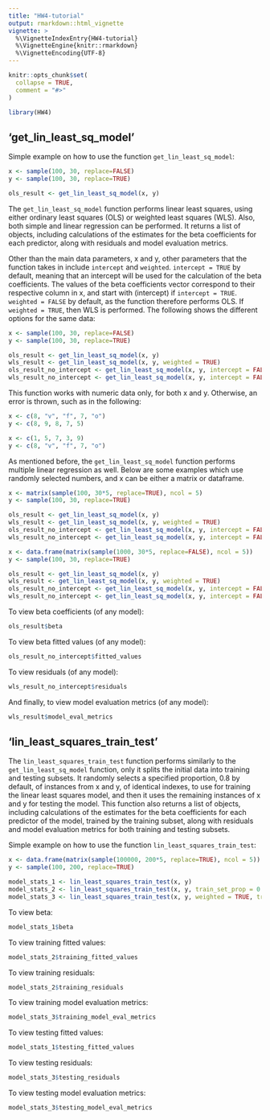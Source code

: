 ```yaml
---
title: "HW4-tutorial"
output: rmarkdown::html_vignette
vignette: >
  %\VignetteIndexEntry{HW4-tutorial}
  %\VignetteEngine{knitr::rmarkdown}
  %\VignetteEncoding{UTF-8}
---
```


```r
knitr::opts_chunk$set(
  collapse = TRUE,
  comment = "#>"
)
```

```r
library(HW4)
```

## 'get_lin_least_sq_model'

Simple example on how to use the function `get_lin_least_sq_model`:

```r
x <- sample(100, 30, replace=FALSE)
y <- sample(100, 30, replace=TRUE)

ols_result <- get_lin_least_sq_model(x, y)
```

The `get_lin_least_sq_model` function performs linear least squares, using either ordinary least squares (OLS) or weighted least squares (WLS). Also, both simple and linear regression can be performed. It returns a list of objects, including calculations of the estimates for the beta coefficients for each predictor, along with residuals and model evaluation metrics.

Other than the main data parameters, x and y, other parameters that the function takes in include `intercept` and `weighted`. `intercept = TRUE` by default, meaning that an intercept will be used for the calculation of the beta coefficients. The values of the beta coefficients vector correspond to their respective column in x, and start with (intercept) if `intercept = TRUE`. `weighted = FALSE` by default, as the function therefore performs OLS. If `weighted = TRUE`, then WLS is performed. The following shows the different options for the same data:

```r
x <- sample(100, 30, replace=FALSE)
y <- sample(100, 30, replace=TRUE)

ols_result <- get_lin_least_sq_model(x, y)
wls_result <- get_lin_least_sq_model(x, y, weighted = TRUE)
ols_result_no_intercept <- get_lin_least_sq_model(x, y, intercept = FALSE)
wls_result_no_intercept <- get_lin_least_sq_model(x, y, intercept = FALSE, weighted = TRUE)
```

This function works with numeric data only, for both x and y. Otherwise, an error is thrown, such as in the following:

```r
x <- c(8, "v", "f", 7, "o")
y <- c(8, 9, 8, 7, 5)
```

```r
x <- c(1, 5, 7, 3, 9)
y <- c(8, "v", "f", 7, "o")
```

As mentioned before, the `get_lin_least_sq_model` function performs multiple linear regression as well. Below are some examples which use randomly selected numbers, and x can be either a matrix or dataframe.

```r
x <- matrix(sample(100, 30*5, replace=TRUE), ncol = 5)
y <- sample(100, 30, replace=TRUE)

ols_result <- get_lin_least_sq_model(x, y)
wls_result <- get_lin_least_sq_model(x, y, weighted = TRUE)
ols_result_no_intercept <- get_lin_least_sq_model(x, y, intercept = FALSE)
wls_result_no_intercept <- get_lin_least_sq_model(x, y, intercept = FALSE, weighted = TRUE)
```

```r
x <- data.frame(matrix(sample(1000, 30*5, replace=FALSE), ncol = 5))
y <- sample(100, 30, replace=TRUE)

ols_result <- get_lin_least_sq_model(x, y)
wls_result <- get_lin_least_sq_model(x, y, weighted = TRUE)
ols_result_no_intercept <- get_lin_least_sq_model(x, y, intercept = FALSE)
wls_result_no_intercept <- get_lin_least_sq_model(x, y, intercept = FALSE, weighted = TRUE)
```

To view beta coefficients (of any model):

```r
ols_result$beta
```

To view beta fitted values (of any model):

```r
ols_result_no_intercept$fitted_values
```

To view residuals (of any model):

```r
wls_result_no_intercept$residuals
```

And finally, to view model evaluation metrics (of any model):

```r
wls_result$model_eval_metrics
```

## 'lin_least_squares_train_test'

The `lin_least_squares_train_test` function performs similarly to the `get_lin_least_sq_model` function, only it splits the initial data into training and testing subsets. It randomly selects a specified proportion, 0.8 by default, of instances from x and y, of identical indexes, to use for training the linear least squares model, and then it uses the remaining instances of x and y for testing the model. This function also returns a list of objects, including calculations of the estimates for the beta coefficients for each predictor of the model, trained by the training subset, along with residuals and model evaluation metrics for both training and testing subsets.

Simple example on how to use the function `lin_least_squares_train_test`:

```r
x <- data.frame(matrix(sample(100000, 200*5, replace=TRUE), ncol = 5))
y <- sample(100, 200, replace=TRUE)

model_stats_1 <- lin_least_squares_train_test(x, y)
model_stats_2 <- lin_least_squares_train_test(x, y, train_set_prop = 0.75)
model_stats_3 <- lin_least_squares_train_test(x, y, weighted = TRUE, train_set_prop = 0.75)
```

To view beta:

```r
model_stats_1$beta
```

To view training fitted values:

```r
model_stats_2$training_fitted_values
```

To view training residuals:

```r
model_stats_2$training_residuals
```

To view training model evaluation metrics:

```r
model_stats_3$training_model_eval_metrics
```

To view testing fitted values:

```r
model_stats_1$testing_fitted_values
```

To view testing residuals:

```r
model_stats_3$testing_residuals
```

To view testing model evaluation metrics:

```r
model_stats_3$testing_model_eval_metrics
```

